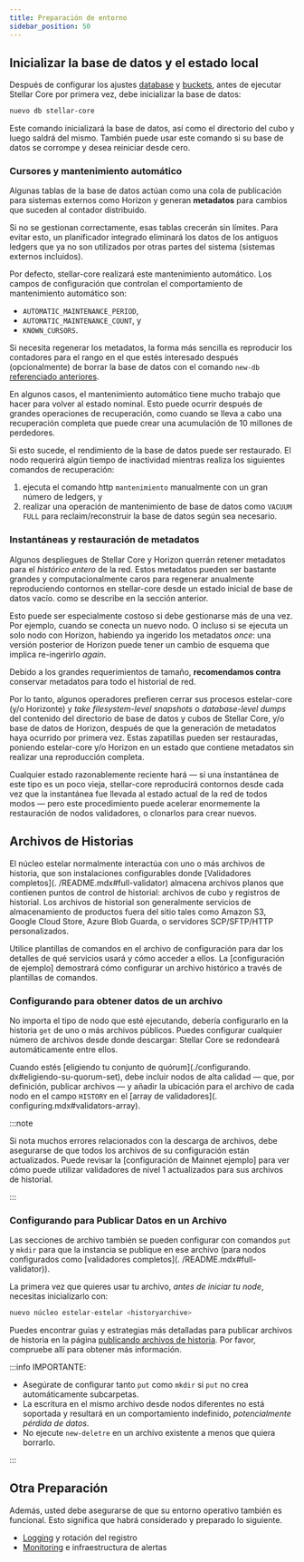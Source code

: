 ```yaml
---
title: Preparación de entorno
sidebar_position: 50
---
```



## Inicializar la base de datos y el estado local

Después de configurar los ajustes [database](./configuring.mdx#database) y [buckets](./configuring.mdx#buckets), antes de ejecutar Stellar Core por primera vez, debe inicializar la base de datos:

```bash
nuevo db stellar-core
```

Este comando inicializará la base de datos, así como el directorio del cubo y luego saldrá del mismo. También puede usar este comando si su base de datos se corrompe y desea reiniciar desde cero.

### Cursores y mantenimiento automático

Algunas tablas de la base de datos actúan como una cola de publicación para sistemas externos como Horizon y generan **metadatos** para cambios que suceden al contador distribuido.

Si no se gestionan correctamente, esas tablas crecerán sin límites. Para evitar esto, un planificador integrado eliminará los datos de los antiguos ledgers que ya no son utilizados por otras partes del sistema (sistemas externos incluidos).

Por defecto, stellar-core realizará este mantenimiento automático. Los campos de configuración que controlan el comportamiento de mantenimiento automático son:

- `AUTOMATIC_MAINTENANCE_PERIOD`,
- `AUTOMATIC_MAINTENANCE_COUNT`, y
- `KNOWN_CURSORS`.

Si necesita regenerar los metadatos, la forma más sencilla es reproducir los contadores para el rango en el que estés interesado después (opcionalmente) de borrar la base de datos con el comando `new-db` [referenciado anteriores](#initialize-the-database-and-local-state).

En algunos casos, el mantenimiento automático tiene mucho trabajo que hacer para volver al estado nominal. Esto puede ocurrir después de grandes operaciones de recuperación, como cuando se lleva a cabo una recuperación completa que puede crear una acumulación de 10 millones de perdedores.

Si esto sucede, el rendimiento de la base de datos puede ser restaurado. El nodo requerirá algún tiempo de inactividad mientras realiza los siguientes comandos de recuperación:

1. ejecuta el comando http `mantenimiento` manualmente con un gran número de ledgers, y
2. realizar una operación de mantenimiento de base de datos como `VACUUM FULL` para reclaim/reconstruir la base de datos según sea necesario.

### Instantáneas y restauración de metadatos

Algunos despliegues de Stellar Core y Horizon querrán retener metadatos para el _histórico entero_ de la red. Estos metadatos pueden ser bastante grandes y computacionalmente caros para regenerar anualmente reproduciendo contornos en stellar-core desde un estado inicial de base de datos vacío. como se describe en la sección anterior.

Esto puede ser especialmente costoso si debe gestionarse más de una vez. Por ejemplo, cuando se conecta un nuevo nodo. O incluso si se ejecuta un solo nodo con Horizon, habiendo ya ingerido los metadatos _once_: una versión posterior de Horizon puede tener un cambio de esquema que implica re-ingerirlo _again_.

<Alert>

Debido a los grandes requerimientos de tamaño, **recomendamos contra** conservar metadatos para todo el historial de red.

</Alert>

Por lo tanto, algunos operadores prefieren cerrar sus procesos estelar-core (y/o Horizonte) y _take filesystem-level snapshots_ o _database-level dumps_ del contenido del directorio de base de datos y cubos de Stellar Core, y/o base de datos de Horizon, después de que la generación de metadatos haya ocurrido por primera vez. Estas zapatillas pueden ser restauradas, poniendo estelar-core y/o Horizon en un estado que contiene metadatos sin realizar una reproducción completa.

Cualquier estado razonablemente reciente hará — si una instantánea de este tipo es un poco vieja, stellar-core reproducirá contornos desde cada vez que la instantánea fue llevada al estado actual de la red de todos modos — pero este procedimiento puede acelerar enormemente la restauración de nodos validadores, o clonarlos para crear nuevos.

## Archivos de Historias

El núcleo estelar normalmente interactúa con uno o más archivos de historia, que son instalaciones configurables donde [Validadores completos](. /README.mdx#full-validator) almacena archivos planos que contienen puntos de control de historial: archivos de cubo y registros de historial. Los archivos de historial son generalmente servicios de almacenamiento de productos fuera del sitio tales como Amazon S3, Google Cloud Store, Azure Blob Guarda, o servidores SCP/SFTP/HTTP personalizados.

Utilice plantillas de comandos en el archivo de configuración para dar los detalles de qué servicios usará y cómo acceder a ellos. La [configuración de ejemplo] demostrará cómo configurar un archivo histórico a través de plantillas de comandos.

### Configurando para obtener datos de un archivo

No importa el tipo de nodo que esté ejecutando, debería configurarlo en la historia `get` de uno o más archivos públicos. Puedes configurar cualquier número de archivos desde donde descargar: Stellar Core se redondeará automáticamente entre ellos.

Cuando estés [eligiendo tu conjunto de quórum](./configurando. dx#eligiendo-su-quorum-set), debe incluir nodos de alta calidad — que, por definición, publicar archivos — y añadir la ubicación para el archivo de cada nodo en el campo `HISTORY` en el [array de validadores](. configuring.mdx#validators-array).

:::note

Si nota muchos errores relacionados con la descarga de archivos, debe asegurarse de que todos los archivos de su configuración están actualizados. Puede revisar la [configuración de Mainnet ejemplo] para ver cómo puede utilizar validadores de nivel 1 actualizados para sus archivos de historial.

:::

### Configurando para Publicar Datos en un Archivo

Las secciones de archivo también se pueden configurar con comandos `put` y `mkdir` para que la instancia se publique en ese archivo (para nodos configurados como [validadores completos](. /README.mdx#full-validator)).

La primera vez que quieres usar tu archivo, _antes de iniciar tu node_, necesitas inicializarlo con:

```bash
nuevo núcleo estelar-estelar <historyarchive>
```

Puedes encontrar guías y estrategias más detalladas para publicar archivos de historia en la página [publicando archivos de historia](./publishing-history-archives.mdx). Por favor, compruebe allí para obtener más información.

:::info IMPORTANTE:

- Asegúrate de configurar tanto `put` como `mkdir` si `put` no crea automáticamente subcarpetas.
- La escritura en el mismo archivo desde nodos diferentes no está soportada y resultará en un comportamiento indefinido, _potencialmente pérdida de datos_.
- No ejecute `new-deletre` en un archivo existente a menos que quiera borrarlo.

:::

## Otra Preparación

Además, usted debe asegurarse de que su entorno operativo también es funcional. Esto significa que habrá considerado y preparado lo siguiente.

- [Logging](./logging.mdx) y rotación del registro
- [Monitoring](./monitoring.mdx) e infraestructura de alertas

[ejemplo de configuración]: https://github.com/stellar/stellar-core/blob/master/docs/stellar-core_example.cfg
[ejemplo configuración de Mainnet]: https://github.com/stellar/packages/blob/master/docs/examples/pubnet-validator-full/stellar-core.cfg
